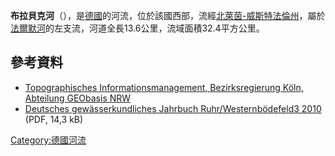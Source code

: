 {{Coord|51|18|3|N|8|24|19|E|display=title}}

'''布拉貝克河'''（{{lang-de|Brabecke}}），是[[德國|德國]]的河流，位於該國西部，流經[[北萊茵-威斯特法倫州|北萊茵-威斯特法倫州]]，屬於[[法爾默河|法爾默河]]的左支流，河道全長13.6公里，流域面積32.4平方公里。

==參考資料==
* [http://www.tim-online.nrw.de/tim-online/nutzung/index.html Topographisches Informationsmanagement, Bezirksregierung Köln, Abteilung GEObasis NRW] {{WebCite|url=https://www.webcitation.org/66qD6yoDr?url=http://www.tim-online.nrw.de/tim-online/nutzung/index.html |date=20120411091906 |dateformat=iso }}
*[http://www.talsperrenleitzentrale-ruhr.de/daten/internet/dokumente/dgj/q/dgj_2761229000400_q.pdf Deutsches gewässerkundliches Jahrbuch Ruhr/Westernbödefeld3 2010] {{Wayback|url=http://www.talsperrenleitzentrale-ruhr.de/daten/internet/dokumente/dgj/q/dgj_2761229000400_q.pdf |date=20200714133431 }} (PDF, 14,3 kB)

{{Germany-geo-stub}}
[[Category:德國河流|Category:德國河流]]